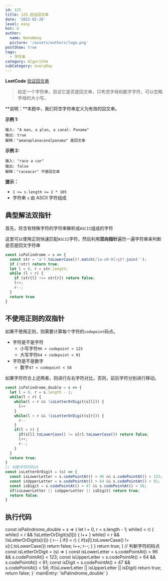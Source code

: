 ```yaml
---
id: 125
title: 125.验证回文串
date: '2022-02-28'
level: easy
hot: 4
author:
  name: NateWang
  picture: '/assets/authors/logo.png'
postShow: true
tags:
  - 字符串
category: Algorithm
subCategory: everyDay
---
```


**LeetCode** [验证回文串](https://leetcode.cn/problems/valid-palindrome/)

> 给定一个字符串，验证它是否是回文串，只考虑字母和数字字符，可以忽略字母的大小写。

**说明：**本题中，我们将空字符串定义为有效的回文串。

**示例 1:**

```
输入: "A man, a plan, a canal: Panama"
输出: true
解释："amanaplanacanalpanama" 是回文串
```

**示例 2:**

```
输入: "race a car"
输出: false
解释："raceacar" 不是回文串
```

**提示：**

- `1 <= s.length <= 2 * 105`
- 字符串 `s` 由 ASCII 字符组成


## 典型解法双指针

首先，将含有特殊字符的字符串解析成`ASCII`组成的字符

这里可以使用正则快速匹配`ASCII`字符，然后利用**双向指针**遍历一遍字符串来判断是否是回文字符串

```js
const isPalindrome = s => {
  const str = 'a'?.toLowerCase()?.match(/[a-z0-9]/g)?.join('');
  if (!str) return true;
  let l = 0, r = str.length;
  while (l < r) {
    if (str[l] !== str[r]) return false;
    l++;
    r--;
  }
  return true
}
```

## 不使用正则的双指针

如果不使用正则，则需要计算每个字符的`codepoint`码点。

- 字符是不是字符
  - 小写字符`96 < codepoint < 123`
  - 大写字符`64 < codepoint < 91`
- 字符是不是数字
  - 数字`47 < codepoint < 58`

如果字符符合上述两者，则进行左右字符对比，否则，前后字符分别进行移动。

```js
const isPalindrome_double = s => {
  let l = 0, r = s.length - 1;
  while(l < r) {
    while(l < r && !isLetterOrDigit(s[l])) {
      l++
    }
    while(l < r && !isLetterOrDigit(s[r])) {
      r--
    }
    if(l < r) {
      if(s[l].toLowerCase() != s[r].toLowerCase()) return false;
      l++;
      r--;
    }
  }
  return true;
}
// 判断字符的码点
const isLetterOrDigit = (s) => {
  const isLowerLetter = s.codePointAt() > 96 && s.codePointAt() < 123;
  const isUpperLetter = s.codePointAt() > 64 && s.codePointAt() < 91;
  const isDigit = s.codePointAt() > 47 && s.codePointAt() < 58;
  if(isLowerLetter || isUpperLetter || isDigit) return true;
  return false;
}
```


## 执行代码

const isPalindrome_double = s => {
  let l = 0, r = s.length - 1;
  while(l < r) {
    while(l < r && !isLetterOrDigit(s[l])) {
      l++
    }
    while(l < r && !isLetterOrDigit(s[r])) {
      r--
    }
    if(l < r) {
      if(s[l].toLowerCase() != s[r].toLowerCase()) return false;
      l++;
      r--;
    }
  }
  return true;
}
// 判断字符的码点
const isLetterOrDigit = (s) => {
  const isLowerLetter = s.codePointAt() > 96 && s.codePointAt() < 123;
  const isUpperLetter = s.codePointAt() > 64 && s.codePointAt() < 91;
  const isDigit = s.codePointAt() > 47 && s.codePointAt() < 58;
  if(isLowerLetter || isUpperLetter || isDigit) return true;
  return false;
}`
  mainEntry: 'isPalindrome_double'
}

<PlayGround js={js} mode='algo' options={options}/> 

